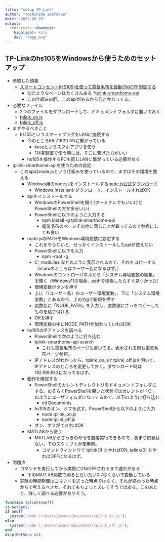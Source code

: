 ```yaml
---
title: "setup TP-Link"
author: "Toshihide Imaruoka"
date: "2022-09-16"
output: 
  rmdformats::downcute:
    highlight: kate
    dev: "ragg_png"
---
```

## TP-Linkのhs105をWindowsから使うためのセットアップ
  * 参照した情報
    * [スマートコンセント(HS105)を使って電気毛布を自動ON/OFF制御する](https://qiita.com/mitsuoka0423/items/582ff0c303abe8570ee5)
      * 似たようなページはたくさんある
    *[tplink-smarthome-api](https://github.com/plasticrake/tplink-smarthome-api)
      * この仕組みの肝。このapiがあるから何とかなってる。
  * 必要なファイル
    * 2つのファイルをダウンロードして、ドキュメントフォルダに置いておく
    * [tplink_on.js](./tplink_on.js)
    * [tplink_off.js](./tplink_off.js)
  * まずやるべきこと
    * hs105というスマートプラグをLANに接続する
      * 今のところ68.219のLANに繋がっている
        * kasaというスマホアプリを使う
        * 114実験室で使う時には、そこに繋げた方がいい
      * hs105を操作するPCも同じLANに繋がっている必要がある
  * tplink-smarthome-apiを使うための設定
    * このapiはnode.jsという仕組みを使っているので、まずはその環境を整える
      * Windows用のnode.jsをインストールする[node.js公式ダウンロード](https://nodejs.org/ja/download/)
        * Windows Installerをダウンロード、インストールすればOK
      * apiをインストールする
        * WindowsのPowerShellを開く(ターミナルでもいいけどPowerShellの方が多分いい)
        * PowerShellに以下のように入力する
          * npm install -g tplink-smarthome-api
          * 電気毛布のページその他に同じことが載ってるので参考にしても良い
      * node.jsのPATHをWindows環境変数に設定する
        * これをやらないと、せっかくインストールしたapiが使えない
        * PowerShellに以下を入力
          * npm -root -g
        * C:\Users\imaru\AppData\Roaming\npm\node_moduiles などのように表示されるので、それをコピーする（imaruのところはユーザー名になるはず。\は円マークと同じだと思っておく）
        * Windowsのコントローパネルから「システム環境変数の編集」を開く（Windows11の場合、pathで検索したらすぐ見つかった）
        * 環境変数ボタンを押す　
        * 上に「（ユーザー名）のユーザー環境変数」、下に「システム環境変数」とあるので、上の方gで新規を押す
        * 変数名に「NODE_PATH」を入力し、変数値にさっきコピーしたものを貼り付ける
        * OKを押す
        * 環境変数の中にNODE_PATHが加わっていればOK
      * hs105のIPアドレスを調べる
        * PowerShellで次のように打ち込む
        * tplink-smarthome-api search
          * これも電気毛布のページも書いてる。表示される例も電気毛布ページ参照。
        * IPアドレスがわかったら、tplink_on.jsとtplink_off.jsを開いて、IPアドレスのところを変更しておく。ダウンロード時は192.168.10.3になってるはず。
      * 動作を確認する
        * PowerShellのカレントディレクトリをドキュメントフォルダにする。おそらくPowerShellを開いた状態ではカレントが「C:\Users\imaru」のようにユーザフォルダになってるので、以下のように打ち込む
          * cd Documents
        * hs105のオン、オフを試す。PowerShellから以下のように入力
          * node tplink_on.js
          * node tplinl_off.js
        * オン、オフができればOK
      * MATLABから使う
        * MATLABからさっきの命令を直接実行できるので、あまり問題はない。下のスクリプトが使用例。
          * コマンドウィンドウで tplink(1) とやればON, tplink(0) とやればOFFになるはず。
  * 問題点
    * コマンドを実行してから実際にON/OFFされるまで遅れがある
      * 下のMATLAB関数で測るとだいたい0.7秒くらいで変動している
    * 実験の時間制御はコマンドを送った時点ではなく、それが終わった時点からで考えるべきか。それでもちょっとズレてそうではある。このあたり、詳しく調べる必要がありそう。
        
```MATLAB
function tplink(onoff)
st=GetSecs;
if onoff
  system('node C:\Users\imaru\Documents\tplink_on.js');
else
  system('node C:\Users\imaru\Documents\tplink_off.js');
end
disp(GetSecs-st);
```

    